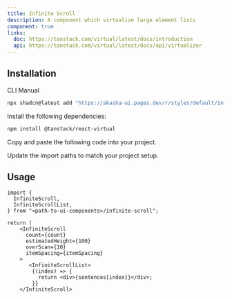 ```yaml
---
title: Infinite Scroll
description: A component which virtualize large element lists
component: true
links:
  doc: https://tanstack.com/virtual/latest/docs/introduction
  api: https://tanstack.com/virtual/latest/docs/api/virtualizer
---
```


<ComponentPreview name="infinite-scroll-demo" />

## Installation

<Tabs defaultValue="cli">

<TabsList>
  <TabsTrigger value="cli">CLI</TabsTrigger>
  <TabsTrigger value="manual">Manual</TabsTrigger>
</TabsList>

<TabsContent value="cli">

```bash
npx shadcn@latest add "https://akasha-ui.pages.dev/r/styles/default/infinite-scroll.json"
```

</TabsContent>

<TabsContent value="manual">

<Steps>

<Step>Install the following dependencies:</Step>

```bash
npm install @tanstack/react-virtual
```

<Step>Copy and paste the following code into your project.</Step>

<ComponentSource name="infinite-scroll" />

<Step>Update the import paths to match your project setup.</Step>

</Steps>

</TabsContent>

</Tabs>

## Usage

```tsx
import {
  InfiniteScroll,
  InfiniteScrollList,
} from "<path-to-ui-components>/infinite-scroll";
```

```tsx
return (
    <InfiniteScroll
      count={count}
      estimatedHeight={100}
      overScan={10}
      itemSpacing={itemSpacing}
    >
       <InfiniteScrollList>
        {(index) => {
          return <div>{sentences[index]}</div>;
        }}
    </InfiniteScroll>
```
